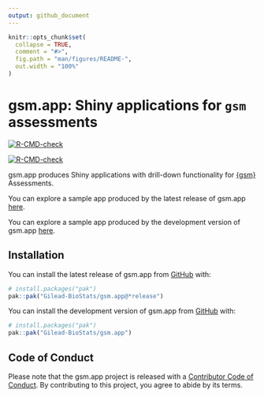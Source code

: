 ```yaml
---
output: github_document
---
```


<!-- README.md is generated from README.Rmd. Please edit that file -->

```r
knitr::opts_chunk$set(
  collapse = TRUE,
  comment = "#>",
  fig.path = "man/figures/README-",
  out.width = "100%"
)
```

# gsm.app: Shiny applications for `gsm` assessments

<!-- badges: start -->
::: {.pkgdown-release}
[![R-CMD-check](https://github.com/Gilead-BioStats/gsm.app/actions/workflows/R-CMD-check.yaml/badge.svg)](https://github.com/Gilead-BioStats/gsm.app/actions/workflows/R-CMD-check.yaml)
:::
::: {.pkgdown-devel}
[![R-CMD-check](https://github.com/Gilead-BioStats/gsm.app/actions/workflows/R-CMD-check-dev.yaml/badge.svg)](https://github.com/Gilead-BioStats/gsm.app/actions/workflows/R-CMD-check-dev.yaml)
:::
<!-- badges: end -->

gsm.app produces Shiny applications with drill-down functionality for [{gsm}](https://github.com/Gilead-BioStats/gsm) Assessments.

::: {.pkgdown-release}
You can explore a sample app produced by the latest release of gsm.app [here](https://openrbqm.shinyapps.io/gsm-app).
:::
::: {.pkgdown-devel}
You can explore a sample app produced by the development version of gsm.app [here](https://openrbqm.shinyapps.io/gsm-app-dev).
:::

## Installation

::: {.pkgdown-release}
You can install the latest release of gsm.app from [GitHub](https://github.com/) with:

``` r
# install.packages("pak")
pak::pak("Gilead-BioStats/gsm.app@*release⁠")
```
:::
::: {.pkgdown-devel}
You can install the development version of gsm.app from [GitHub](https://github.com/) with:

``` r
# install.packages("pak")
pak::pak("Gilead-BioStats/gsm.app")
```
:::

## Code of Conduct

Please note that the gsm.app project is released with a [Contributor Code of Conduct](https://gilead-biostats.github.io/gsm.app/CODE_OF_CONDUCT.html). By contributing to this project, you agree to abide by its terms.
